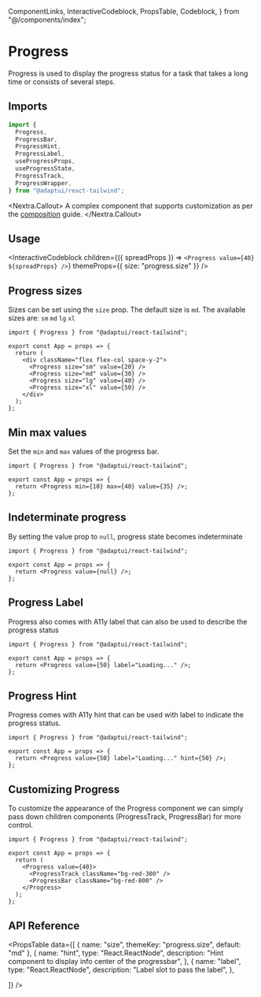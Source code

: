   ComponentLinks,
  InteractiveCodeblock,
  PropsTable,
  Codeblock,
} from "@/components/index";

# Progress

Progress is used to display the progress status for a task that takes a long
time or consists of several steps.

<ComponentLinks github="progress" theme="progress" story="feedback-progress" />

## Imports

```js
import {
  Progress,
  ProgressBar,
  ProgressHint,
  ProgressLabel,
  useProgressProps,
  useProgressState,
  ProgressTrack,
  ProgressWrapper,
} from "@adaptui/react-tailwind";
```

<Nextra.Callout>
  A complex component that supports customization as per the
  [composition](/docs/composition) guide.
</Nextra.Callout>

## Usage

<InteractiveCodeblock
  children={({ spreadProps }) => `<Progress value={40} ${spreadProps} />`}
  themeProps={{ size: "progress.size" }}
/>

## Progress sizes

Sizes can be set using the `size` prop. The default size is `md`. The available
sizes are: `sm` `md` `lg` `xl`

<Codeblock live noInline>

```
import { Progress } from "@adaptui/react-tailwind";

export const App = props => {
  return (
    <div className="flex flex-col space-y-2">
      <Progress size="sm" value={20} />
      <Progress size="md" value={30} />
      <Progress size="lg" value={40} />
      <Progress size="xl" value={50} />
    </div>
  );
};
```

</Codeblock>

## Min max values

Set the `min` and `max` values of the progress bar.

<Codeblock live noInline>

```
import { Progress } from "@adaptui/react-tailwind";

export const App = props => {
  return <Progress min={10} max={40} value={35} />;
};
```

</Codeblock>

## Indeterminate progress

By setting the value prop to `null`, progress state becomes indeterminate

<Codeblock live noInline>

```
import { Progress } from "@adaptui/react-tailwind";

export const App = props => {
  return <Progress value={null} />;
};
```

</Codeblock>

## Progress Label

Progress also comes with A11y label that can also be used to describe the
progress status

<Codeblock live noInline>

```
import { Progress } from "@adaptui/react-tailwind";

export const App = props => {
  return <Progress value={50} label="Loading..." />;
};
```

</Codeblock>

## Progress Hint

Progress comes with A11y hint that can be used with label to indicate the
progress status.

<Codeblock live noInline>

```
import { Progress } from "@adaptui/react-tailwind";

export const App = props => {
  return <Progress value={50} label="Loading..." hint={50} />;
};
```

</Codeblock>

## Customizing Progress

To customize the appearance of the Progress component we can simply pass down
children components (ProgressTrack, ProgressBar) for more control.

<Codeblock live noInline>

```
import { Progress } from "@adaptui/react-tailwind";

export const App = props => {
  return (
    <Progress value={40}>
      <ProgressTrack className="bg-red-300" />
      <ProgressBar className="bg-red-800" />
    </Progress>
  );
};
```

</Codeblock>

## API Reference

<PropsTable
  data={[
    { name: "size", themeKey: "progress.size", default: "md" },
    {
      name: "hint",
      type: "React.ReactNode",
      description: "Hint component to display info center of the progressbar",
    },
    {
      name: "label",
      type: "React.ReactNode",
      description: "Label slot to pass the label",
    },

]} />
